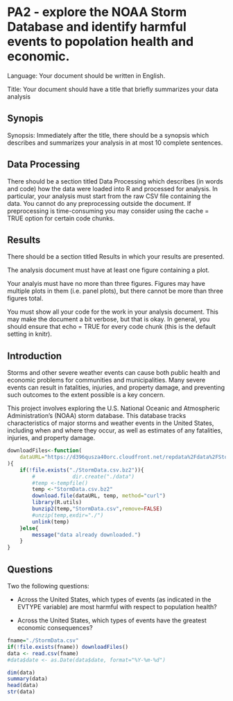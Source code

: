 PA2 - explore the NOAA Storm Database and identify harmful events to popolation health and economic.
=========================================
Language: Your document should be written in English.

Title: Your document should have a title that briefly summarizes your data analysis

Synopis
---------------------------------
Synopsis: Immediately after the title, there should be a synopsis which describes and summarizes your analysis in at most 10 complete sentences.

Data Processing
--------------------------------------
There should be a section titled Data Processing which describes (in words and code) how the data were loaded into R and processed for analysis. In particular, your analysis must start from the raw CSV file containing the data. You cannot do any preprocessing outside the document. If preprocessing is time-consuming you may consider using the cache = TRUE option for certain code chunks.

Results
----------------------------------------
There should be a section titled Results in which your results are presented.


The analysis document must have at least one figure containing a plot.

Your analyis must have no more than three figures. Figures may have multiple plots in them (i.e. panel plots), but there cannot be more than three figures total.

You must show all your code for the work in your analysis document. This may make the document a bit verbose, but that is okay. In general, you should ensure that echo = TRUE for every code chunk (this is the default setting in knitr).


Introduction
----------------------------------------

Storms and other severe weather events can cause both public health and economic problems for communities and municipalities. Many severe events can result in fatalities, injuries, and property damage, and preventing such outcomes to the extent possible is a key concern.

This project involves exploring the U.S. National Oceanic and Atmospheric Administration's (NOAA) storm database. This database tracks characteristics of major storms and weather events in the United States, including when and where they occur, as well as estimates of any fatalities, injuries, and property damage.

```r
downloadFiles<-function(
    dataURL="https://d396qusza40orc.cloudfront.net/repdata%2Fdata%2FStormData.csv.bz2"
){
    if(!file.exists("./StormData.csv.bz2")){
        #            dir.create("./data")
        #temp <-tempfile()
        temp <-"StormData.csv.bz2"
        download.file(dataURL, temp, method="curl")
        library(R.utils)
        bunzip2(temp,"StormData.csv",remove=FALSE)
        #unzip(temp,exdir="./")
        unlink(temp)
    }else{
        message("data already downloaded.")
    }
}
```

Questions
-----------------------------------------------------
Two the following questions:

* Across the United States, which types of events (as indicated in the EVTYPE variable) are most harmful with respect to population health?

* Across the United States, which types of events have the greatest economic consequences?
```r
fname="./StormData.csv"
if(!file.exists(fname)) downloadFiles()
data <- read.csv(fname)
#data$date <- as.Date(data$date, format="%Y-%m-%d")

dim(data)
summary(data)
head(data)
str(data)
```
